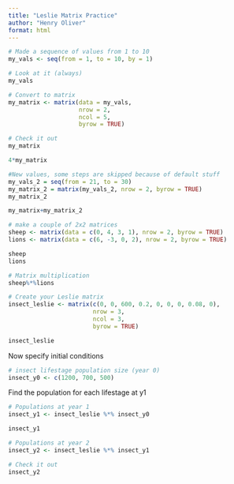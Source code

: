 ```yaml
---
title: "Leslie Matrix Practice"
author: "Henry Oliver"
format: html
---
```

```r
# Made a sequence of values from 1 to 10
my_vals <- seq(from = 1, to = 10, by = 1)

# Look at it (always)
my_vals

# Convert to matrix 
my_matrix <- matrix(data = my_vals, 
                    nrow = 2, 
                    ncol = 5, 
                    byrow = TRUE)

# Check it out
my_matrix

```
```r
4*my_matrix

#New values, some steps are skipped because of default stuff
my_vals_2 = seq(from = 21, to = 30)
my_matrix_2 = matrix(my_vals_2, nrow = 2, byrow = TRUE)
my_matrix_2

my_matrix+my_matrix_2
```

```r

# make a couple of 2x2 matrices
sheep <- matrix(data = c(0, 4, 3, 1), nrow = 2, byrow = TRUE)
lions <- matrix(data = c(6, -3, 0, 2), nrow = 2, byrow = TRUE)

sheep
lions

# Matrix multiplication
sheep%*%lions
```


```r
# Create your Leslie matrix
insect_leslie <- matrix(c(0, 0, 600, 0.2, 0, 0, 0, 0.08, 0), 
                        nrow = 3,
                        ncol = 3, 
                        byrow = TRUE)

insect_leslie
```

Now specify initial conditions
```r
# insect lifestage population size (year 0)
insect_y0 <- c(1200, 700, 500)
```

Find the population for each lifestage at y1

```r
# Populations at year 1
insect_y1 <- insect_leslie %*% insect_y0

insect_y1

# Populations at year 2
insect_y2 <- insect_leslie %*% insect_y1

# Check it out
insect_y2
```
